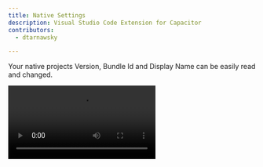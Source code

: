 ```yaml
---
title: Native Settings
description: Visual Studio Code Extension for Capacitor
contributors:
  - dtarnawsky

---
```


Your native projects Version, Bundle Id and Display Name can be easily read and changed.


<Video src="https://videos.webnative.dev/native-settings.mp4" alt="Native Settings" controls />

![Native Settings](./native-settings.png)

Click `Configuration` > `Properties` to change:

- **Display Name** - The name shown underneath the icon on the home screen.
- **Bundle Identifier** - The unique identifier for your application.
- **Version Number** - The Major and minor version number (eg `2.5`).
- **Build Number** - The build number usually associated with the version number (eg `3`).

:::note
When changing one of these properties both `ios` and `android` native projects will be changed.
:::
